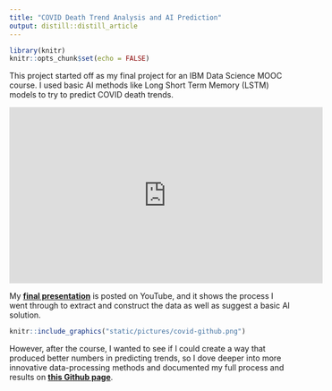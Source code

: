```yaml
---
title: "COVID Death Trend Analysis and AI Prediction"
output: distill::distill_article
---
```


```r
library(knitr)
knitr::opts_chunk$set(echo = FALSE)
```

This project started off as my final project for an IBM Data Science MOOC course. I used basic AI methods like Long Short Term Memory (LSTM) models to try to predict COVID death trends.

<iframe width="560" height="315" src="https://www.youtube.com/embed/DyjopF7Bq7Q" title="YouTube video player" frameborder="0" allow="accelerometer; autoplay; clipboard-write; encrypted-media; gyroscope; picture-in-picture" allowfullscreen></iframe>

My [**final presentation**](https://www.youtube.com/watch?v=DyjopF7Bq7Q) is posted on YouTube, and it shows the process I went through to extract and construct the data as well as suggest a basic AI solution.


```r
knitr::include_graphics("static/pictures/covid-github.png")
```

However, after the course, I wanted to see if I could create a way that produced better numbers in predicting trends, so I dove deeper into more innovative data-processing methods and documented my full process and results on [**this Github page**](https://github.com/NuoWenLei/covid_tracking_by_state#readme).

